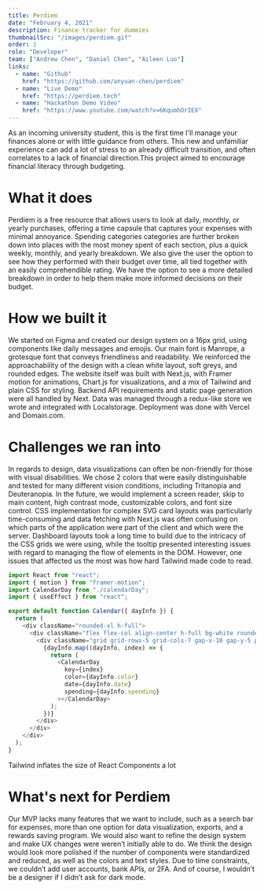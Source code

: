 ```yaml
---
title: Perdiem
date: "February 4, 2021"
description: Finance tracker for dummies
thumbnailSrc: "/images/perdiem.gif"
order: 1
role: "Developer"
team: ["Andrew Chen", "Daniel Chen", "Aileen Luo"]
links:
  - name: "Github"
    href: "https://github.com/anyuan-chen/perdiem"
  - name: "Live Demo"
    href: "https://perdiem.tech"
  - name: "Hackathon Demo Video"
    href: "https://www.youtube.com/watch?v=6KqumhOrIE8"
---
```


As an incoming university student, this is the first time I'll manage your finances alone or with little guidance from others. This new and unfamiliar experience can add a lot of stress to an already difficult transition, and often correlates to a lack of financial direction.This project aimed to encourage financial literacy through budgeting.

# What it does

Perdiem is a free resource that allows users to look at daily, monthly, or yearly purchases, offering a time capsule that captures your expenses with minimal annoyance. Spending categories categories are further broken down into places with the most money spent of each section, plus a quick weekly, monthly, and yearly breakdown. We also give the user the option to see how they performed with their budget over time, all tied together with an easily comprehendible rating. We have the option to see a more detailed breakdown in order to help them make more informed decisions on their budget.

# How we built it

We started on Figma and created our design system on a 16px grid, using components like daily messages and emojis. Our main font is Manrope, a grotesque font that conveys friendliness and readability. We reinforced the approachability of the design with a clean white layout, soft greys, and rounded edges. The website itself was built with Next.js, with Framer motion for animations, Chart.js for visualizations, and a mix of Tailwind and plain CSS for styling. Backend API requirements and static page generation were all handled by Next. Data was managed through a redux-like store we wrote and integrated with Localstorage. Deployment was done with Vercel and Domain.com.

# Challenges we ran into

In regards to design, data visualizations can often be non-friendly for those with visual disabilities. We chose 2
colors that were easily distinguishable and tested for many different vision conditions, including Tritanopia and
Deuteranopia. In the future, we would implement a screen reader, skip to main content, high contrast mode,
customizable colors, and font size control. CSS implementation for complex SVG card layouts was particularly
time-consuming and data fetching with Next.js was often confusing on which parts of the application were part
of the client and which were the server. Dashboard layouts took a long time to build due to the intricacy of the
CSS grids we were using, while the tooltip presented interesting issues with regard to managing the flow of elements
in the DOM. However, one issues that affected us the most was how hard Tailwind made code to read.

```js
import React from "react";
import { motion } from "framer-motion";
import CalendarDay from "./calendarDay";
import { useEffect } from "react";

export default function Calendar({ dayInfo }) {
  return (
    <div className="rounded-xl h-full">
      <div className="flex flex-col align-center h-full bg-white rounded-xl px-12">
        <div className="grid grid-rows-5 grid-cols-7 gap-x-10 gap-y-5 pb-16">
          {dayInfo.map((dayInfo, index) => {
            return (
              <CalendarDay
                key={index}
                color={dayInfo.color}
                date={dayInfo.date}
                spending={dayInfo.spending}
              ></CalendarDay>
            );
          })}
        </div>
      </div>
    </div>
  );
}
```

<Caption> Tailwind inflates the size of React Components a lot</Caption>

# What's next for Perdiem

Our MVP lacks many features that we want to include, such as a search bar for expenses, more than one option for data visualization, exports, and a rewards saving program. We would also want to refine the design system and make UX changes were weren’t initially able to do. We think the design would look more polished if the number of components were standardized and reduced, as well as the colors and text styles. Due to time constraints, we couldn’t add user accounts, bank APIs, or 2FA. And of course, I wouldn’t be a designer if I didn’t ask for dark mode.

